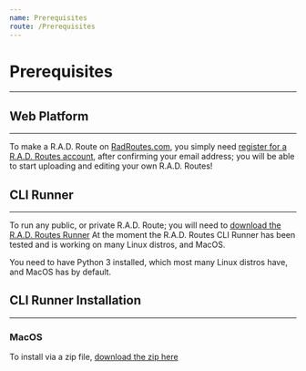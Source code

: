 ```yaml
---
name: Prerequisites
route: /Prerequisites
---
```


# Prerequisites
---
## Web Platform
---
To make a R.A.D. Route on [RadRoutes.com](https://radroutes.com), you simply need [register for a R.A.D. Routes account](https://radroutes.com/Register), after confirming your email address; you will be able to start uploading and editing your own R.A.D. Routes!

## CLI Runner
---
To run any public, or private R.A.D. Route; you will need to [download the R.A.D. Routes Runner](https://radroutes.com/Downloads)
At the moment the R.A.D. Routes CLI Runner has been tested and is working on many Linux distros, and MacOS. 

You need to have Python 3 installed, which most many Linux distros have, and MacOS has by default.

## CLI Runner Installation
---
### MacOS
To install via a zip file, [download the zip here](https://radroute.run/downloads/maczip)